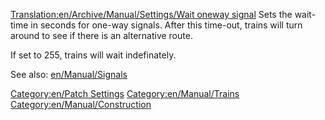 [[Translation:en/Archive/Manual/Settings/Wait oneway signal]]
Sets the wait-time in seconds for one-way signals. After this time-out, trains will turn around to see if there is an alternative route. 

If set to 255, trains will wait indefinately.

See also: [[en/Manual/Signals]]

[[Category:en/Patch Settings]]
[[Category:en/Manual/Trains]]
[[Category:en/Manual/Construction]]